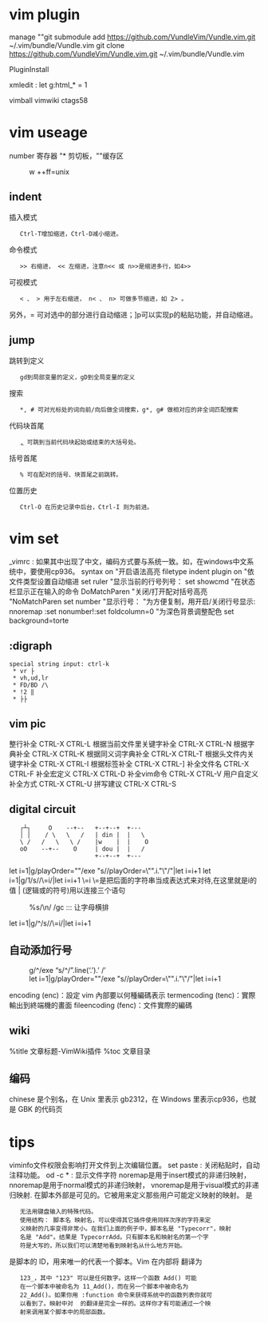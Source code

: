 = vim plugin =
manage
""git submodule add https://github.com/VundleVim/Vundle.vim.git ~/.vim/bundle/Vundle.vim
git clone https://github.com/VundleVim/Vundle.vim.git ~/.vim/bundle/Vundle.vim

PluginInstall

xmledit : let g:html_* = 1

vimball
vimwiki
ctags58
= vim useage =
<F2> number
寄存器 "* 剪切板，""缓存区
:w ++ff=unix
== indent ==
插入模式
    Ctrl-T增加缩进，Ctrl-D减小缩进。 
命令模式
    >> 右缩进， << 左缩进，注意n<< 或 n>>是缩进多行，如4>> 
可视模式
    < 、 > 用于左右缩进， n< 、 n> 可做多节缩进，如 2> 。 

另外，= 可对选中的部分进行自动缩进；]p可以实现p的粘贴功能，并自动缩进。 
== jump ==
跳转到定义
    gd到局部变量的定义，gD到全局变量的定义 
搜索
    *, # 可对光标处的词向前/向后做全词搜索，g*, g# 做相对应的非全词匹配搜索 
代码块首尾
    [[, ]] 可跳到当前代码块起始或结束的大括号处。 
括号首尾
    % 可在配对的括号、块首尾之前跳转。 
位置历史
    Ctrl-O 在历史记录中后台，Ctrl-I 则为前进。
= vim set =
_vimrc : 如果其中出现了中文，编码方式要与系统一致。如，在windows中文系统中，要使用cp936。
syntax on  "开启语法高亮
filetype indent plugin on "依文件类型设置自动缩进
set ruler "显示当前的行号列号：
set showcmd "在状态栏显示正在输入的命令
DoMatchParen "关闭/打开配对括号高亮
"NoMatchParen
set number "显示行号：
"为方便复制，用<F2>开启/关闭行号显示:
nnoremap <F2> :set nonumber!<CR>:set foldcolumn=0<CR>
"为深色背景调整配色
set background=torte
== :digraph ==
 special string input: ctrl-k 
  * vr ├
  * vh,ud,lr
  * FD/BD /\
  * !2 ‖
  * ├├
== vim pic ==
整行补全                        CTRL-X CTRL-L
根据当前文件里关键字补全        CTRL-X CTRL-N
根据字典补全                    CTRL-X CTRL-K
根据同义词字典补全              CTRL-X CTRL-T
根据头文件内关键字补全          CTRL-X CTRL-I
根据标签补全                    CTRL-X CTRL-]
补全文件名                      CTRL-X CTRL-F
补全宏定义                      CTRL-X CTRL-D
补全vim命令                     CTRL-X CTRL-V
用户自定义补全方式              CTRL-X CTRL-U
拼写建议                        CTRL-X CTRL-S 
== digital circuit ==

    ┌┴┐     O    --+--   +--+--+  +---  
    │ │    / \   \   /   | din |  |   \ 
    \ /   /   \   \ /    |w    |  |    O
    οΟ    --+--    O     | dou |  |   / 
                         +--+--+  +---                

let i=1|g/playOrder=""/exe "s//playOrder=\"".i."\"/"|let i=i+1
let i=1|g/1/s//\=i/|let i=i+1
\=i \=是把后面的字符串当成表达式来对待,在这里就是i的值
|   (逻辑或的符号)用以连接三个语句
:%s/\n/ /gc    :::   让字母横排
let i=1|g/^/s//\=i/|let i=i+1

== 自动添加行号 ==
:g/^/exe “s/^/”.line(‘.’).’ /’
:let i=1|g/playOrder=""/exe "s//playOrder=\"".i."\"/"|let i=i+1

encoding (enc)：設定 vim 內部要以何種編碼表示
termencoding (tenc)：實際輸出到終端機的畫面
fileencoding (fenc)：文件實際的編碼
== wiki ==
%title 文章标题-VimWiki插件
%toc 文章目录
== 编码 ==
chinese 是个别名，在 Unix 里表示 gb2312，在 Windows 里表示cp936，也就是 GBK 的代码页
= tips =
viminfo文件权限会影响打开文件到上次编辑位置。
set paste : 关闭粘贴时，自动注释功能。
od -c *   : 显示文件字符
noremap是用于insert模式的非递归映射，
nnoremap是用于normal模式的非递归映射，
vnoremap是用于visual模式的非递归映射.
<Plug>	在脚本外部是可见的。它被用来定义那些用户可能定义映射的映射。<Plug> 是
  	无法用键盘输入的特殊代码。
  	使用结构：<Plug> 脚本名 映射名，可以使得其它插件使用同样次序的字符来定
  	义映射的几率变得非常小。在我们上面的例子中，脚本名是 "Typecorr"，映射
  	名是 "Add"。结果是 <Plug>TypecorrAdd。只有脚本名和映射名的第一个字
  	符是大写的，所以我们可以清楚地看到映射名从什么地方开始。
<SID>	是脚本的 ID，用来唯一的代表一个脚本。Vim 在内部将 <SID> 翻译为
  	<SNR>123_，其中 "123" 可以是任何数字。这样一个函数 <SID>Add() 可能
  	在一个脚本中被命名为 <SNR>11_Add()，而在另一个脚本中被命名为
  	<SNR>22_Add()。如果你用 :function 命令来获得系统中的函数列表你就可
  	以看到了。映射中对 <SID> 的翻译是完全一样的。这样你才有可能通过一个映
  	射来调用某个脚本中的局部函数。
